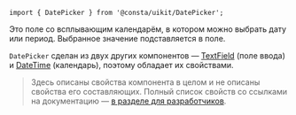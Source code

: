
```tsx
import { DatePicker } from '@consta/uikit/DatePicker';
```

Это поле со всплывающим календарём, в котором можно выбрать дату или период. Выбранное значение подставляется в поле.

<DatePickerExampleValue />

`DatePicker` сделан из двух других компонентов — [TextField](##LIBS.STAND|stand:uikit-components-textfield-stable) (поле ввода) и [DateTime](##LIBS.STAND|stand:uikit-components-datetime-stable) (календарь),
поэтому обладает их свойствами.

> Здесь описаны свойства компонента в целом и не описаны свойства его составляющих.
> Полный список свойств со ссылками на документацию — [в разделе для разработчиков](##LIBS.STAND.DEV/stand:uikit-components-datepicker-stable/hash:свойства).
